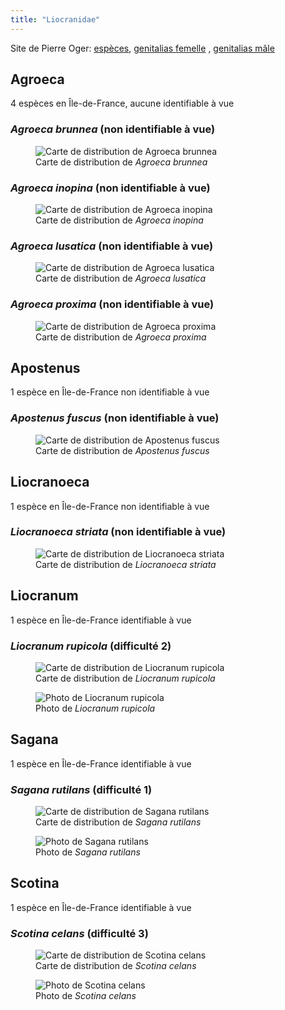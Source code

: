 ```yaml
---
title: "Liocranidae"
---
```


Site de Pierre Oger: [espèces](https://arachno.piwigo.com/index?/category/49-liocranidae), [genitalias femelle](https://arachno.piwigo.com/index?/tags/1462-_liocranidae_f) , [genitalias mâle](https://arachno.piwigo.com/index?/tags/1461-_liocranidae_m)



## Agroeca

4 espèces en Île-de-France, aucune identifiable à vue



### *Agroeca brunnea* (non identifiable à vue)

![Carte de distribution de *Agroeca brunnea*](https://asfra.fr/Site/User_pages/Atlas/LR_ASFRA_Liocranidae_Agroeca%20brunnea_2022-03-10.jpeg)





### *Agroeca inopina* (non identifiable à vue)

![Carte de distribution de *Agroeca inopina*](https://asfra.fr/Site/User_pages/Atlas/LR_ASFRA_Liocranidae_Agroeca%20inopina_2022-03-10.jpeg)





### *Agroeca lusatica* (non identifiable à vue)

![Carte de distribution de *Agroeca lusatica*](https://asfra.fr/Site/User_pages/Atlas/LR_ASFRA_Liocranidae_Agroeca%20lusatica_2022-03-10.jpeg)





### *Agroeca proxima* (non identifiable à vue)

![Carte de distribution de *Agroeca proxima*](https://asfra.fr/Site/User_pages/Atlas/LR_ASFRA_Liocranidae_Agroeca%20proxima_2022-03-10.jpeg)





## Apostenus

1 espèce en Île-de-France non identifiable à vue



### *Apostenus fuscus* (non identifiable à vue)

![Carte de distribution de *Apostenus fuscus*](https://asfra.fr/Site/User_pages/Atlas/LR_ASFRA_Liocranidae_Apostenus%20fuscus_2022-03-10.jpeg)





## Liocranoeca

1 espèce en Île-de-France non identifiable à vue



### *Liocranoeca striata* (non identifiable à vue)

![Carte de distribution de *Liocranoeca striata*](https://asfra.fr/Site/User_pages/Atlas/LR_ASFRA_Liocranidae_Liocranoeca%20striata_2022-03-10.jpeg)





## Liocranum

1 espèce en Île-de-France identifiable à vue



### *Liocranum rupicola* (difficulté 2)

![Carte de distribution de *Liocranum rupicola*](https://asfra.fr/Site/User_pages/Atlas/LR_ASFRA_Liocranidae_Liocranum%20rupicola_2022-03-10.jpeg)

![Photo de *Liocranum rupicola*](chemin/vers/photo.jpg)



## Sagana

1 espèce en Île-de-France identifiable à vue



### *Sagana rutilans* (difficulté 1)

![Carte de distribution de *Sagana rutilans*](https://asfra.fr/Site/User_pages/Atlas/LR_ASFRA_Liocranidae_Sagana%20rutilans_2022-03-10.jpeg)

![Photo de *Sagana rutilans*](chemin/vers/photo.jpg)



## Scotina

1 espèce en Île-de-France identifiable à vue



### *Scotina celans* (difficulté 3)

![Carte de distribution de *Scotina celans*](https://asfra.fr/Site/User_pages/Atlas/LR_ASFRA_Liocranidae_Scotina%20celans_2022-03-10.jpeg)

![Photo de *Scotina celans*](chemin/vers/photo.jpg)



